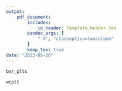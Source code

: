 ```yaml
---
output: 
    pdf_document:
        includes:
            in_header: Template_header.tex
        pandoc_args: [
            "-V", "classoption=twocolumn"
        ]
        keep_tex: true
date: "2023-05-26"
---
```


\twocolumn[\begin{@twocolumnfalse}

```r
knitr::opts_chunk$set(echo = FALSE, message = FALSE, warning = FALSE)
library(tidyverse)
library(phyloseq)
library(AfterSl1p)
library(ggwordcloud)
library(cowplot)
library(ggpubr)
load('data/all_processed.RData')

# set the sample
samp = 'IMG112'
my_df = filter(ps_df, Study_ID == samp)
img = png::readPNG('img/gut_for_word_cloud.png')
```

\section{Introduction}

INTRODUCTION TO MICROBIOME AND TO THE IMAGINE STUDY

\vspace{1cm}

\end{@twocolumnfalse}]

\raisebox{-0.3\textheight}{
\begin{minipage}{0.45\textwidth}

\section{Your Sample}

This bar chart shows your personal fecal bacterial community. 
Bacteria are grouped into \textbf{families} based on how closely related
they are.

The bar chart is stacked from most abundant bacterial family on the 
bottom, to least abundant on the top, with very low-abundance 
bacteria grouped together as "Other". Next to it is a chart showing
the average community of all the people who participated in the study,
and across the bottom are four anonymous individuals chosen to show
the range of variation in this study. As you can see, it's quite wide!

```r
wcdf = (my_df
        %>% group_by(Family, Genus)
        %>% summarize(Abundance = 100*sum(Abundance))
        %>% filter(Genus != 'Other', 
                   !grepl('.*_.*',as.character(Genus)))
        %>% arrange(desc(Abundance)))

```


```r
wcplt = ggplot(wcdf, aes(label = Genus, size = Abundance, 
                         colour = Family)) +
    background_image(img) +
    geom_text_wordcloud() +
    scale_colour_manual(values = fam_dark) +
    scale_size_area(max_size = 10) +
    theme_void() 

my_bar = plot_tax_bar(my_df, 'Family', fam_dark, 'Study_ID') +
                    
    theme(axis.title.y = element_blank(),
          axis.ticks.x = element_blank()) +
    scale_x_discrete(labels = 'Your sample')

r2 = plot_grid(NULL,s1_bar, s2_bar, s3_bar, s4_bar, nrow = 1,
               rel_widths = c(2.1,5,5,5,5))
r1 = plot_grid(my_bar + theme(legend.position = 'none',
                            axis.text = element_text(size = 10)) +
                   scale_x_discrete(position = 'top',
                                    labels = 'Your sample'), 
               mean_bar + theme(axis.title = element_blank(),
                                axis.text = element_text(size = 10),
                                axis.text.y = element_blank(),
                                axis.ticks = element_blank()) +
                   scale_x_discrete(position = 'top',
                                    labels = 'Everyone'),
               rel_widths = c(4,5))
leg = get_legend(my_bar + 
                     theme(legend.text = element_text(size = 8),
                           legend.title = element_text(size = 10)) +
                     guides(colour = guide_legend(reverse = TRUE, ncol = 2),
                            fill = guide_legend(reverse = TRUE, ncol = 2)))
c1 = plot_grid(r1, r2, ncol = 1, rel_heights = c(2,1))
bar_plts = plot_grid(c1, leg, ncol = 1, rel_heights = c(4,3))

```

\end{minipage}
}

\newpage

```r
bar_plts
```


\newpage

```r
wcplt
```


\section{You Are Here $\boldsymbol{\rightarrow}$}

\begin{small}
There were over 1,000 people participating in this study! We have 
graphed everyone together based on how similar or different their gut
microbiomes were. In the next graph, points that are closer together
are more similar to each other, and points that are farther apart are
more different. Your sample is shown in green. Remember that your 
position in this graph doesn't say anything about how healthy your
gut microbiome is. As we've seen above, there is a wide range of 
normal variation in the human gut.
\end{small}

\newpage

\raisebox{-0.2\textheight}{
\begin{minipage}{0.5\textwidth}

\section{$\boldsymbol{\leftarrow}$ More Detail}

\begin{small}
This word cloud shows your personal bacterial community at a finer 
level of detail. Within each family, bacteria can be subdivided into 
several \textbf{genera} (singular, \textbf{genus}). The size of each word
represents the relative abundance of that genus, and the colour shows
which family that genus comes from.
\end{small}

\end{minipage}
}

\raisebox{-0.4\textheight}{
\begin{minipage}{0.45\textwidth}

```r
my_bray_df = filter(bray_df, Study_ID == samp)
my_bray_plt = bray_plt +
    geom_point(data = my_bray_df, colour = '#4b9b79', alpha = 1,
               size = 2) +
    geom_point(data = my_bray_df, colour = '#4b9b79', alpha = 0.5,
               size = 4)
my_bray_plt
```

\end{minipage}
}

\newpage

\twocolumn[\begin{@twocolumnfalse}

\section{Your Bacterial Families}

Everyone's microbiome is slightly different. In your microbiome, the four most
abundant bacterial families were \textit{Lachnospiraceae}, 
\textit{Ruminococcaceae}, \textit{Bacteroidaceae}, and 
\textit{Oscillospiraceae*}. Here is a little bit of information
about what functions these four familes perform in the gut.

\vspace{1cm}

\end{@twocolumnfalse}]

\subsection{Lachnospiraceae}

\begin{small}
This family of bacteria is found in the gut and plays an important role in the 
breakdown of complex carbohydrates. Lachnospiraceae are known for their ability 
to ferment a variety of dietary fibers, producing short-chain fatty acids 
(SCFAs) such as butyrate, propionate, and acetate. These SCFAs provide an energy
source for the body, improve gut health, and have anti-inflammatory properties. 
Research has also linked Lachnospiraceae to improved metabolic health and a 
reduced risk of obesity.
\end{small}

\subsection{Ruminococcaceae}

\begin{small}
Ruminococcaceae are involved in the fermentation of dietary fiber and the 
production of SCFAs. These bacteria also play a role in regulating the immune 
system and maintaining gut health. Research has shown that reduced levels of 
Ruminococcaceae in the gut are associated with inflammatory bowel diseases such 
as Crohn's disease and ulcerative colitis.
\end{small}

\subsection{Bacteroidaceae}

\begin{small}
Bacteroidaceae is a family of bacteria found in the gut that are involved in the
breakdown of complex carbohydrates, such as dietary fibers and resistant 
starches. These bacteria produce enzymes that can break down plant-based foods, 
making the nutrients more accessible to the body. Bacteroidaceae also play a 
role in regulating the immune system and maintaining gut health, and their 
presence has been associated with a reduced risk of inflammatory bowel diseases.
\end{small}

\subsection{Oscillospiraceae}

\begin{small}
Members of the Oscillospiraceae family of bacteria have been linked to improved 
glucose metabolism and may have a role in regulating blood sugar levels. These 
bacteria are involved in the breakdown of complex carbohydrates and the 
production of SCFAs such as butyrate, which have been shown to improve gut 
health and protect against inflammation.
\end{small}
